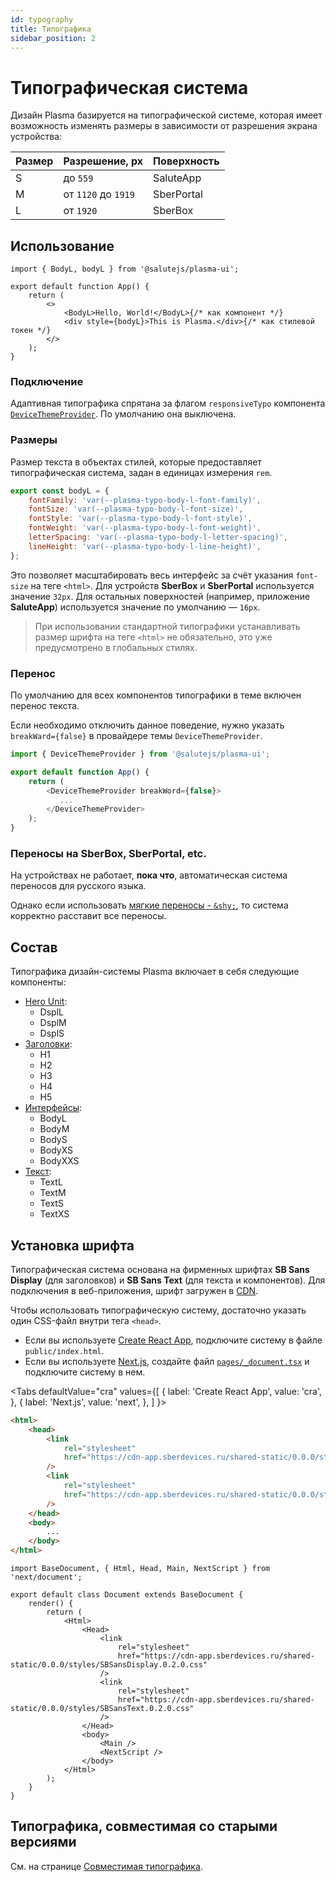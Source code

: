 ```yaml
---
id: typography
title: Типографика
sidebar_position: 2
---
```



# Типографическая система
Дизайн Plasma базируется на типографической системе, которая имеет возможность изменять размеры в зависимости от разрешения экрана устройства:

| Размер | Разрешение, px      | Поверхность |
| ------ | ------------------- | ----------- |
| S      | до `559`            | SaluteApp   |
| M      | от `1120` до `1919` | SberPortal  |
| L      | от `1920`           | SberBox     |

## Использование

```tsx
import { BodyL, bodyL } from '@salutejs/plasma-ui';

export default function App() {
    return (
        <>
            <BodyL>Hello, World!</BodyL>{/* как компонент */}
            <div style={bodyL}>This is Plasma.</div>{/* как стилевой токен */}
        </>
    );
}
```

### Подключение
Адаптивная типографика спрятана за флагом `responsiveTypo` компонента [`DeviceThemeProvider`](../../components/devicethemeprovider). По умолчанию она выключена.

### Размеры
Размер текста в объектах стилей, которые предоставляет типографическая система, задан в единицах измерения `rem`.

```js
export const bodyL = {
    fontFamily: 'var(--plasma-typo-body-l-font-family)',
    fontSize: 'var(--plasma-typo-body-l-font-size)',
    fontStyle: 'var(--plasma-typo-body-l-font-style)',
    fontWeight: 'var(--plasma-typo-body-l-font-weight)',
    letterSpacing: 'var(--plasma-typo-body-l-letter-spacing)',
    lineHeight: 'var(--plasma-typo-body-l-line-height)',
};
```

Это позволяет масштабировать весь интерфейс за счёт указания `font-size` на теге `<html>`. Для устройств **SberBox** и **SberPortal** используется значение `32px`. Для остальных поверхностей (например, приложение **SaluteApp**) используется значение по умолчанию — `16px`.

> При использовании стандартной типографики устанавливать размер шрифта на теге `<html>` не обязательно, это уже предусмотрено в глобальных стилях.

### Перенос 
По умолчанию для всех компонентов типографики в теме включен перенос текста.

Если необходимо отключить данное поведение, нужно указать `breakWard={false}` в провайдере темы `DeviceThemeProvider`.

```js
import { DeviceThemeProvider } from '@salutejs/plasma-ui';

export default function App() {
    return (
        <DeviceThemeProvider breakWord={false}>
           ...
        </DeviceThemeProvider>
    );
}
```

### Переносы на SberBox, SberPortal, etc.

На устройствах не работает, **пока что**, автоматическая система переносов для русского языка.

Однако если использовать [мягкие переносы - `&shy;`](https://ru.m.wikipedia.org/wiki/%D0%9F%D0%B5%D1%80%D0%B5%D0%BD%D0%BE%D1%81_(%D1%82%D0%B8%D0%BF%D0%BE%D0%B3%D1%80%D0%B0%D1%84%D0%B8%D0%BA%D0%B0)#%D0%9C%D1%8F%D0%B3%D0%BA%D0%B8%D0%B9_%D0%BF%D0%B5%D1%80%D0%B5%D0%BD%D0%BE%D1%81),
то система корректно расставит все переносы.

## Состав
Типографика дизайн-системы Plasma включает в себя следующие компоненты:
- [Hero Unit](../../components/typography#hero-unit):
  - DsplL
  - DsplM
  - DsplS
- [Заголовки](../../components/typography#заголовки):
  - H1
  - H2
  - H3
  - H4
  - H5
- [Интерфейсы](../../components/typography#интерфейсы):
  - BodyL
  - BodyM
  - BodyS
  - BodyXS
  - BodyXXS
- [Текст](../../components/typography#текст):
  - TextL
  - TextM
  - TextS
  - TextXS

## Установка шрифта
Типографическая система основана на фирменных шрифтах **SB Sans Display** (для заголовков) и **SB Sans Text** (для текста и компонентов). Для подключения в веб-приложения, шрифт загружен в [CDN](https://ru.wikipedia.org/wiki/Content_Delivery_Network).

Чтобы использовать типографическую систему, достаточно указать один CSS-файл внутри тега `<head>`.

+ Если вы используете [Create React App](https://create-react-app.dev), подключите систему в файле `public/index.html`.
+ Если вы используете [Next.js](https://nextjs.org/), создайте файл [`pages/_document.tsx`](https://nextjs.org/docs/advanced-features/custom-document) и подключите систему в нем.

<Tabs
  defaultValue="cra"
  values={[
    { label: 'Create React App', value: 'cra', },
    { label: 'Next.js', value: 'next', },
  ]
}>
<TabItem value="cra">

```html {3-6} title="public/index.html"
<html>
    <head>
        <link
            rel="stylesheet"
            href="https://cdn-app.sberdevices.ru/shared-static/0.0.0/styles/SBSansDisplay.0.2.0.css"
        />
        <link
            rel="stylesheet"
            href="https://cdn-app.sberdevices.ru/shared-static/0.0.0/styles/SBSansText.0.2.0.css"
        />
    </head>
    <body>
        ...
    </body>
</html>
```
</TabItem>
<TabItem value="next">

```tsx {8-11} title="pages/_document.tsx"
import BaseDocument, { Html, Head, Main, NextScript } from 'next/document';

export default class Document extends BaseDocument {
    render() {
        return (
            <Html>
                <Head>
                    <link
                        rel="stylesheet"
                        href="https://cdn-app.sberdevices.ru/shared-static/0.0.0/styles/SBSansDisplay.0.2.0.css"
                    />
                    <link
                        rel="stylesheet"
                        href="https://cdn-app.sberdevices.ru/shared-static/0.0.0/styles/SBSansText.0.2.0.css"
                    />
                </Head>
                <body>
                    <Main />
                    <NextScript />
                </body>
            </Html>
        );
    }
}
```
</TabItem>
</Tabs>

## Типографика, совместимая со старыми версиями
См. на странице [Совместимая типографика](../typography-legacy).
